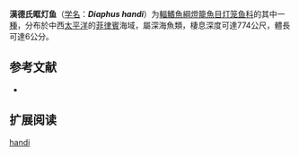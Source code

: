 {{Speciesbox
| name = 漢德氏眶灯鱼
| status = NE
| status_system = IUCN3.1
| image = 
| genus = Diaphus
| species = handi
| authority = [[Fowler|Fowler]], 1934
| synonyms = 
}}

'''漢德氏眶灯鱼'''（[[学名|学名]]：'''''Diaphus handi'''''）为[[輻鰭魚綱|輻鰭魚綱]][[燈籠魚目|燈籠魚目]][[灯笼鱼科|灯笼鱼科]]的其中一[[種|種]]，分布於中西[[太平洋|太平洋]]的[[菲律賓|菲律賓]]海域，屬深海魚類，棲息深度可達774公尺，體長可達6公分。

== 参考文献 ==
{{refbegin}}
*{{FishBase_species|genus=Diaphus|species=handi|year=2012|month=1}}
{{refend}}

==扩展阅读==
{{refbegin}}
{{Wikispecies-inline|Diaphus handi|漢德氏眶灯鱼}}
{{refend}}
{{Taxonbar|from=Q3256750}}

[[Category:眶灯鱼属|handi]]


{{灯笼鱼目小作品}}
